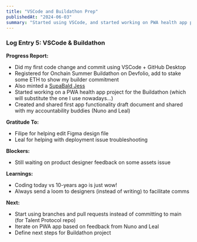 ```yaml
---
title: "VSCode and Buildathon Prep"
publishedAt: "2024-06-03"
summary: "Started using VSCode, and started working on PWA health app project for Onchain Summer Buildathon"
---
```


### Log Entry 5: VSCode & Buildathon

**Progress Report:**

- Did my first code change and commit using VSCode + GitHub Desktop
- Registered for Onchain Summer Buildathon on Devfolio, add to stake some ETH to show my builder commitment
- Also minted a [SupaBald Jess](https://opensea.io/assets/base/0xb27b1369808c817d61baca58833232f97add28ea/70)
- Started working on a PWA health app project for the Buildathon (which will substitute the one I use nowadays...)
- Created and shared first app functionality draft document and shared with my accountability buddies (Nuno and Leal)

**Gratitude To:**

- Filipe for helping edit Figma design file
- Leal for helping with deployment issue troubleshooting

**Blockers:**

- Still waiting on product designer feedback on some assets issue

**Learnings:**

- Coding today vs 10-years ago is just wow!
- Always send a loom to designers (instead of writing) to facilitate comms

**Next:**

- Start using branches and pull requests instead of committing to main (for Talent Protocol repo)
- Iterate on PWA app based on feedback from Nuno and Leal
- Define next steps for Buildathon project
